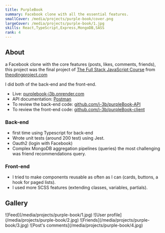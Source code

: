 ```yaml
---
title: PurpleBook
summary: Facebook clone with all the essential features.
smallCover: /media/projects/purple-book/cover.png
largeCover: /media/projects/purple-book/1.jpg
skills: React,TypeScript,Express,MongoDB,SASS
rank: 4
---
```


## About

a Facebook clone with the core features (posts, likes, comments, friends), this project was the final project of [The Full Stack JavaScript Course](https://www.theodinproject.com/paths/full-stack-javascript) from [theodingproject.com](https://www.theodingproject.com)

I did both of the back-end and the front-end.

- Live: [purplebook-i3b.onrender.com](https://purplebook-i3b.onrender.com/)
- API documentation: [Postman](https://documenter.getpostman.com/view/18509081/VUxXLj6o)
- To review the back-end code: [github.com/i-3b/purpleBook-API](https://github.com/i-3b/purpleBook-API)
- To review the front-end code: [github.com/i-3b/purpleBook-client](https://github.com/i-3b/purpleBook-client)

### Back-end

- first time using Typescript for back-end
- Wrote unit tests (around 200 test) using Jest.
- Oauth2 (login with Facebook)
- Complex MongoDB aggregation pipelines (queries) the most challenging was friend recommendations query.

### Front-end

- I tried to make components reusable as often as I can (cards, buttons, a hook for paged lists).
- I used more SCSS features (extending classes, variables, partials).

## Gallery

<div className="grid md:grid-cols-2 gap-1 [&_img]:m-0">![Feed](/media/projects/purple-book/1.jpg)
![User profile](/media/projects/purple-book/2.jpg)
![Friends](/media/projects/purple-book/3.jpg)
![Post's comments](/media/projects/purple-book/4.jpg)</div>
